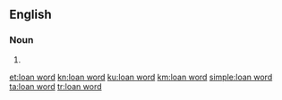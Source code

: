 {{also|loanword}}
==English==

===Noun===
{{en-noun}}

# {{alternative form of|loanword|lang=en}}

[[et:loan word]]
[[kn:loan word]]
[[ku:loan word]]
[[km:loan word]]
[[simple:loan word]]
[[ta:loan word]]
[[tr:loan word]]